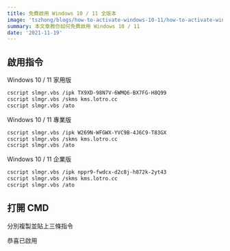 ```yaml
---
title: 免費啟用 Windows 10 / 11 全版本
image: 'tszhong/blogs/how-to-activate-windows-10-11/how-to-activate-windows-10-11-cover_kigxk4'
summary: 本文章教你如何免費啟用 Windows 10 / 11
date: '2021-11-19'
---
```


## 啟用指令

Windows 10 / 11 家用版

```bash
cscript slmgr.vbs /ipk TX9XD-98N7V-6WMQ6-BX7FG-H8Q99
cscript slmgr.vbs /skms kms.lotro.cc
cscript slmgr.vbs /ato
```

Windows 10 / 11 專業版

```bash
cscript slmgr.vbs /ipk W269N-WFGWX-YVC9B-4J6C9-T83GX
cscript slmgr.vbs /skms kms.lotro.cc
cscript slmgr.vbs /ato
```

Windows 10 / 11 企業版

```bash
cscript slmgr.vbs /ipk nppr9-fwdcx-d2c8j-h872k-2yt43
cscript slmgr.vbs /skms kms.lotro.cc
cscript slmgr.vbs /ato
```

## 打開 CMD

<CloudinaryImg
  mdx
  alt='Open cmd as admin'
  publicId='tszhong/blogs/how-to-activate-windows-10-11/how-to-activate-windows-10-11-1_onrqss'
  width={1440}
  height={900}
/>

分別複製並貼上三條指令

<CloudinaryImg
  mdx
  alt='CMD Command'
  publicId='tszhong/blogs/how-to-activate-windows-10-11/how-to-activate-windows-10-11-2_irnj4y'
  width={1440}
  height={900}
/>

恭喜已啟用
